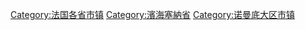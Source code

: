 {{Commons cat|Cities and villages in Seine-Maritime}}

{{categoryTOC}}

{{DEFAULTSORT:Communes Of Seine-Maritime}}
[[Category:法国各省市镇|Category:法国各省市镇]]
[[Category:濱海塞納省|Category:濱海塞納省]]
[[Category:诺曼底大区市镇|Category:诺曼底大区市镇]]
